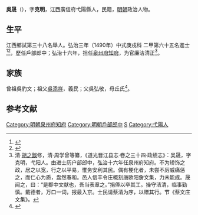{{明清人物信息框
| 姓名 = 吳晟
| 原名 =
| 圖片名稱= 
| 圖片大小 =
| 圖片說明 = 
| 最高職務 =[[泉州府|泉州府]][[知府|知府]]
| 國家 = 大明 
| 爵位 =
| 籍貫 = 江西廣信府弋陽縣
| 族裔 = 
| 字號 = 
| 諡號 =
| 出生日期 = 生年不詳
| 出生地點 = <!---江西廣信府弋陽縣--->
| 逝世日期 = 卒年不詳
| 逝世地點 =
| 墓葬 =
| 配偶 = 
| 親屬 = 
| 出身 =
* 弘治三年庚戌科進士出身
| 經歷 =
| 著作 =  
}}
'''吳晟'''（{{bd|？||？|catIdx=}}），字'''克明'''，江西廣信府弋陽縣人，民籍，[[明朝|明朝]]政治人物。

== 生平 ==
江西鄉試第三十八名舉人。弘治三年（1490年）中式庚戌科<!---會試第一百七十七名--->二甲第六十五名進士<ref>{{Cite book|title=《[[皇明贡举考|皇明贡举考]]》卷五|last=（明）[[张朝瑞|张朝瑞]]|first=|publisher=《续修四库全书》史部第828册|year=|isbn=|location=|pages=}}</ref><ref>{{Cite book|title=贡举志五种 上|last=鲁小俊，江俊伟著|first=|publisher=武汉：武汉大学出版社|year=2009|isbn=978-7-307-07043-1|location=|pages=}}</ref>，歷任戶部郎中；弘治十六年，担任[[泉州府|泉州府]][[知府|知府]]，为官廉洁清正<ref>清·[[胡之鋘|胡之鋘]]修，清·周学曾等纂，《道光晋江县志·卷之三十四·政绩志》：吴晟，字克明，弋阳人。由进士历户部郎中，弘治十六年任泉州府知府。不为矫饰之政，居之以宽，行之以平易，惟务安利其民。偶有梗化者，未尝不厉威痛惩之，而仁心为质，盎然春和。邑人信丰令庄概刻唐欧阳詹文集，力未能成。晟闻之，曰：“是郡中文献也，吾当表章之。”捐俸以卒其工。操守洁清，临事勤慎。戴德者，万口一词，报最入京。士民请蔡清为序，以赠其行。节《蔡文庄文集》。</ref>。

== 家族 ==
曾祖吳豹文；祖父[[吳添祥|吳添祥]]，義民；父吳弘敬，母丘氏<ref>{{Cite book|title=天一阁藏明代科举录选刊 登科录 点校本|last=龚延明主编|first=|publisher=宁波出版社|year=2016|isbn=978-7-5526-2320-8|location=宁波|pages=|quote=《天一閣藏明代科舉錄選刊.登科錄》之《弘治三年庚戌科進士登科錄》}}</ref>。

==参考文献==
{{reflist}}

{{start box}}
{{s-off}}
{{succession box|[[張濂_(成化進士)|张灏]]|[[包溥|包溥]]|[[泉州府|泉州府]][[知府|知府]]|弘治十六年-正德元年}}
{{end box}}
{{弘治三年庚戌科殿試金榜}}
{{DEFAULTSORT:Wu吳}}
[[Category:明朝泉州府知府|Category:明朝泉州府知府]]
[[Category:明朝戶部郎中|Category:明朝戶部郎中]]
[[Category:吳姓|S]]
[[Category:弋陽人|Category:弋陽人]]
{{明朝人物小作品}}